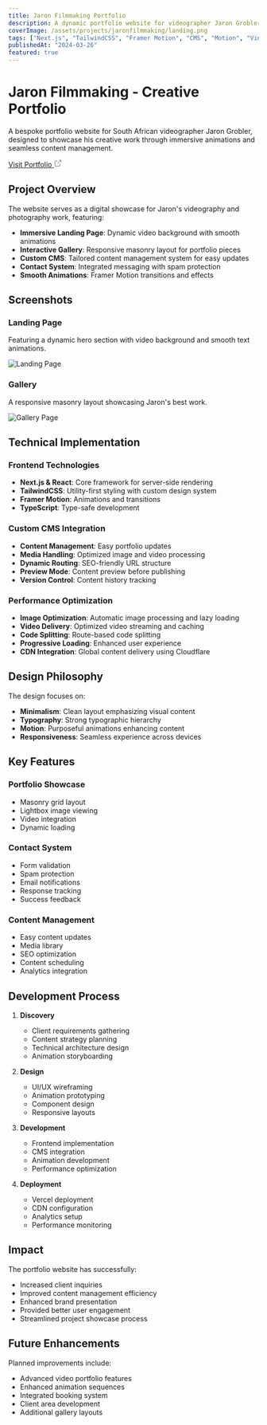 ```yaml
---
title: Jaron Filmmaking Portfolio
description: A dynamic portfolio website for videographer Jaron Grobler, featuring immersive animations and a custom CMS for content management.
coverImage: /assets/projects/jaronfilmmaking/landing.png
tags: ["Next.js", "TailwindCSS", "Framer Motion", "CMS", "Motion", "Video", "Portfolio"]
publishedAt: "2024-03-26"
featured: true
---
```


# Jaron Filmmaking - Creative Portfolio

A bespoke portfolio website for South African videographer Jaron Grobler, designed to showcase his creative work through immersive animations and seamless content management.

<div className="flex flex-col sm:flex-row items-start sm:items-center gap-2 sm:gap-4 my-6">
  <a href="https://jaronfilmmaking.vercel.app" target="_blank" className="inline-flex items-center gap-2 px-4 py-2 bg-primary text-primary-foreground hover:bg-primary/90 rounded-md transition-colors">
    <span>Visit Portfolio</span>
    <svg xmlns="http://www.w3.org/2000/svg" width="16" height="16" viewBox="0 0 24 24" fill="none" stroke="currentColor" strokeWidth="2" strokeLinecap="round" strokeLinejoin="round"><path d="M18 13v6a2 2 0 0 1-2 2H5a2 2 0 0 1-2-2V8a2 2 0 0 1 2-2h6"></path><polyline points="15 3 21 3 21 9"></polyline><line x1="10" y1="14" x2="21" y2="3"></line></svg>
  </a>
</div>

## Project Overview

The website serves as a digital showcase for Jaron's videography and photography work, featuring:

- **Immersive Landing Page**: Dynamic video background with smooth animations
- **Interactive Gallery**: Responsive masonry layout for portfolio pieces
- **Custom CMS**: Tailored content management system for easy updates
- **Contact System**: Integrated messaging with spam protection
- **Smooth Animations**: Framer Motion transitions and effects

## Screenshots

### Landing Page
Featuring a dynamic hero section with video background and smooth text animations.

![Landing Page](/assets/projects/jaronfilmmaking/landing.png)

### Gallery
A responsive masonry layout showcasing Jaron's best work.

![Gallery Page](/assets/projects/jaronfilmmaking/gallery.png)

## Technical Implementation

### Frontend Technologies

- **Next.js & React**: Core framework for server-side rendering
- **TailwindCSS**: Utility-first styling with custom design system
- **Framer Motion**: Animations and transitions
- **TypeScript**: Type-safe development

### Custom CMS Integration

- **Content Management**: Easy portfolio updates
- **Media Handling**: Optimized image and video processing
- **Dynamic Routing**: SEO-friendly URL structure
- **Preview Mode**: Content preview before publishing
- **Version Control**: Content history tracking

### Performance Optimization

- **Image Optimization**: Automatic image processing and lazy loading
- **Video Delivery**: Optimized video streaming and caching
- **Code Splitting**: Route-based code splitting
- **Progressive Loading**: Enhanced user experience
- **CDN Integration**: Global content delivery using Cloudflare

## Design Philosophy

The design focuses on:

- **Minimalism**: Clean layout emphasizing visual content
- **Typography**: Strong typographic hierarchy
- **Motion**: Purposeful animations enhancing content
- **Responsiveness**: Seamless experience across devices

## Key Features

### Portfolio Showcase
- Masonry grid layout
- Lightbox image viewing
- Video integration
- Dynamic loading

### Contact System
- Form validation
- Spam protection
- Email notifications
- Response tracking
- Success feedback

### Content Management
- Easy content updates
- Media library
- SEO optimization
- Content scheduling
- Analytics integration

## Development Process

1. **Discovery**
   - Client requirements gathering
   - Content strategy planning
   - Technical architecture design
   - Animation storyboarding

2. **Design**
   - UI/UX wireframing
   - Animation prototyping
   - Component design
   - Responsive layouts

3. **Development**
   - Frontend implementation
   - CMS integration
   - Animation development
   - Performance optimization

4. **Deployment**
   - Vercel deployment
   - CDN configuration
   - Analytics setup
   - Performance monitoring

## Impact

The portfolio website has successfully:

- Increased client inquiries
- Improved content management efficiency
- Enhanced brand presentation
- Provided better user engagement
- Streamlined project showcase process

## Future Enhancements

Planned improvements include:

- Advanced video portfolio features
- Enhanced animation sequences
- Integrated booking system
- Client area development
- Additional gallery layouts 